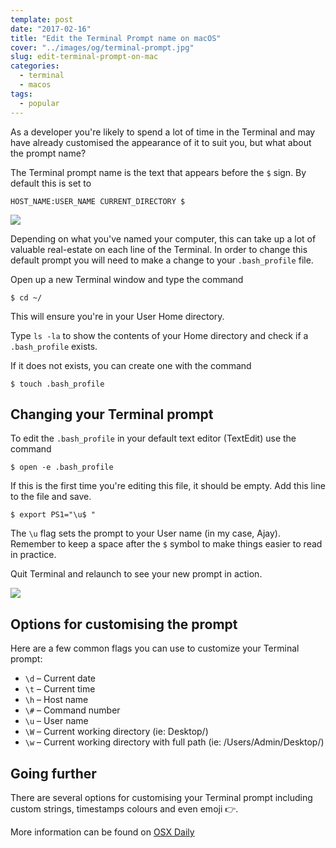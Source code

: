 ```yaml
---
template: post
date: "2017-02-16"
title: "Edit the Terminal Prompt name on macOS"
cover: "../images/og/terminal-prompt.jpg"
slug: edit-terminal-prompt-on-mac
categories:
  - terminal
  - macos
tags:
  - popular
---
```


As a developer you're likely to spend a lot of time in the Terminal and may have already customised the appearance of it to suit you, but what about the prompt name?

The Terminal prompt name is the text that appears before the `$` sign. By default this is set to

```
HOST_NAME:USER_NAME CURRENT_DIRECTORY $
```

![](terminal-1.png)

Depending on what you've named your computer, this can take up a lot of valuable real-estate on each line of the Terminal. In order to change this default prompt you will need to make a change to your `.bash_profile` file.

Open up a new Terminal window and type the command

```shell
$ cd ~/
```

This will ensure you're in your User Home directory.

Type `ls -la` to show the contents of your Home directory and check if a `.bash_profile` exists.

If it does not exists, you can create one with the command

```shell
$ touch .bash_profile
```

## Changing your Terminal prompt

To edit the `.bash_profile` in your default text editor (TextEdit) use the command

```shell
$ open -e .bash_profile
```

If this is the first time you're editing this file, it should be empty. Add this line to the file and save.

```shell
$ export PS1="\u$ "
```

The `\u` flag sets the prompt to your User name (in my case, Ajay). Remember to keep a space after the `$` symbol to make things easier to read in practice.

Quit Terminal and relaunch to see your new prompt in action.

![](terminal-2.png)

## Options for customising the prompt

Here are a few common flags you can use to customize your Terminal prompt:

- `\d` – Current date
- `\t` – Current time
- `\h` – Host name
- `\#` – Command number
- `\u` – User name
- `\W` – Current working directory (ie: Desktop/)
- `\w` – Current working directory with full path (ie: /Users/Admin/Desktop/)

## Going further

There are several options for customising your Terminal prompt including custom strings, timestamps colours and even emoji 👉.

More information can be found on [OSX Daily](http://osxdaily.com/2006/12/11/how-to-customize-your-terminal-prompt/)
